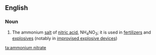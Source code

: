 ==English==

===Noun===
{{wikipedia}}
{{en-noun|sg=[[ammonium]] [[nitrate]]|-}}

#{{inorganic compound}} The ammonium [[salt]] of [[nitric acid]], NH<sub>4</sub>NO<sub>3</sub>; it is used in [[fertilizer]]s and [[explosive]]s (notably in [[improvised explosive device]]s)

[[ta:ammonium nitrate]]